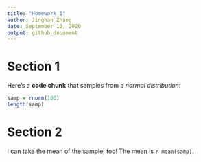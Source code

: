 ```yaml
---
title: "Homework 1"
author: Jinghan Zhang
date: September 10, 2020
output: github_document
---
```



# Section 1

Here's a **code chunk** that samples from 
a _normal distribution_:

```r
samp = rnorm(100)
length(samp)
```

# Section 2

I can take the mean of the sample, too!
The mean is `r mean(samp)`.